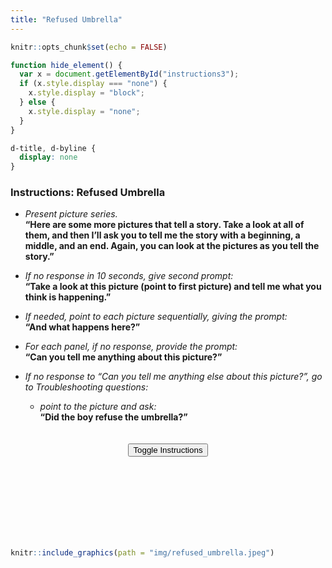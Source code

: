 ```yaml
---
title: "Refused Umbrella"
---
```


```r
knitr::opts_chunk$set(echo = FALSE)
```

```js
function hide_element() {
  var x = document.getElementById("instructions3");
  if (x.style.display === "none") {
    x.style.display = "block";
  } else {
    x.style.display = "none";
  }
}
```

```css
d-title, d-byline {
  display: none
}

```

<div style="margin-top:20px; margin-bottom: 0px;" id="instructions3">

### Instructions: Refused Umbrella 

- *Present picture series.*\
**"Here are some more pictures that tell a story. Take a look at all of them, and then
I’ll ask you to tell me the story with a beginning, a middle, and an end. Again, you
can look at the pictures as you tell the story."**

- *If no response in 10 seconds, give second prompt:*\
**"Take a look at this picture (point to first picture) and tell me what you think is
happening."**

- *If needed, point to each picture sequentially, giving the prompt:*\
**"And what happens here?"**

- *For each panel, if no response, provide the prompt:*\
**"Can you tell me anything about this picture?"**

- *If no response to "Can you tell me anything else about this picture?", go to Troubleshooting questions:*\
  - *point to the picture and ask:*\
**"Did the boy refuse the umbrella?"**
</div>
<center>
<button onclick="hide_element()" style="margin-top:20px;">Toggle Instructions</button>
</center>

<br><br><br><br><br><br><br>

```r
knitr::include_graphics(path = "img/refused_umbrella.jpeg")
```

<br><br><br><br><br><br><br><br><br><br>

